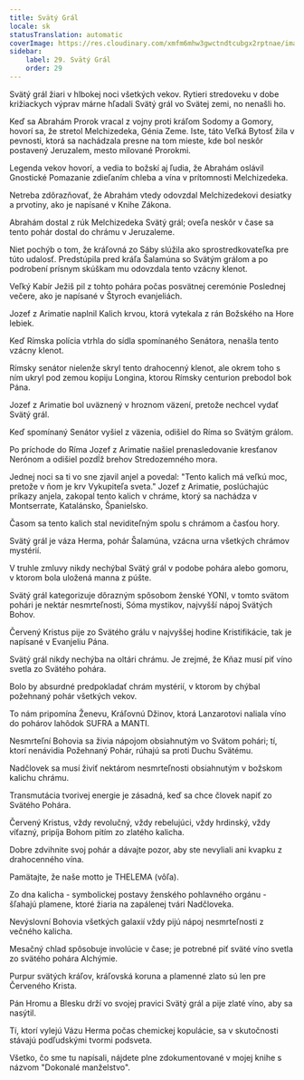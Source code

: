 ```yaml
---
title: Svätý Grál
locale: sk
statusTranslation: automatic
coverImage: https://res.cloudinary.com/xmfm6mhw3gwctndtcubgx2rptnae/image/upload/v1741354419/small_cover_la_gran_rebelion_28716e29d2.webp
sidebar:
    label: 29. Svätý Grál
    order: 29
---
```

Svätý grál žiari v hlbokej noci všetkých vekov. Rytieri stredoveku v dobe križiackych výprav márne hľadali Svätý grál vo Svätej zemi, no nenašli ho.

Keď sa Abrahám Prorok vracal z vojny proti kráľom Sodomy a Gomory, hovorí sa, že stretol Melchizedeka, Génia Zeme. Iste, táto Veľká Bytosť žila v pevnosti, ktorá sa nachádzala presne na tom mieste, kde bol neskôr postavený Jeruzalem, mesto milované Prorokmi.

Legenda vekov hovorí, a vedia to božskí aj ľudia, že Abrahám oslávil Gnostické Pomazanie zdieľaním chleba a vína v prítomnosti Melchizedeka.

Netreba zdôrazňovať, že Abrahám vtedy odovzdal Melchizedekovi desiatky a prvotiny, ako je napísané v Knihe Zákona.

Abrahám dostal z rúk Melchizedeka Svätý grál; oveľa neskôr v čase sa tento pohár dostal do chrámu v Jeruzaleme.

Niet pochýb o tom, že kráľovná zo Sáby slúžila ako sprostredkovateľka pre túto udalosť. Predstúpila pred kráľa Šalamúna so Svätým grálom a po podrobení prísnym skúškam mu odovzdala tento vzácny klenot.

Veľký Kabír Ježiš pil z tohto pohára počas posvätnej ceremónie Poslednej večere, ako je napísané v Štyroch evanjeliách.

Jozef z Arimatie naplnil Kalich krvou, ktorá vytekala z rán Božského na Hore lebiek.

Keď Rímska polícia vtrhla do sídla spomínaného Senátora, nenašla tento vzácny klenot.

Rímsky senátor nielenže skryl tento drahocenný klenot, ale okrem toho s ním ukryl pod zemou kopiju Longina, ktorou Rímsky centurion prebodol bok Pána.

Jozef z Arimatie bol uväznený v hroznom väzení, pretože nechcel vydať Svätý grál.

Keď spomínaný Senátor vyšiel z väzenia, odišiel do Ríma so Svätým grálom.

Po príchode do Ríma Jozef z Arimatie našiel prenasledovanie kresťanov Nerónom a odišiel pozdĺž brehov Stredozemného mora.

Jednej noci sa ti vo sne zjavil anjel a povedal: "Tento kalich má veľkú moc, pretože v ňom je krv Vykupiteľa sveta." Jozef z Arimatie, poslúchajúc príkazy anjela, zakopal tento kalich v chráme, ktorý sa nachádza v Montserrate, Katalánsko, Španielsko.

Časom sa tento kalich stal neviditeľným spolu s chrámom a časťou hory.

Svätý grál je váza Herma, pohár Šalamúna, vzácna urna všetkých chrámov mystérií.

V truhle zmluvy nikdy nechýbal Svätý grál v podobe pohára alebo gomoru, v ktorom bola uložená manna z púšte.

Svätý grál kategorizuje dôrazným spôsobom ženské YONI, v tomto svätom pohári je nektár nesmrteľnosti, Sóma mystikov, najvyšší nápoj Svätých Bohov.

Červený Kristus pije zo Svätého grálu v najvyššej hodine Kristifikácie, tak je napísané v Evanjeliu Pána.

Svätý grál nikdy nechýba na oltári chrámu. Je zrejmé, že Kňaz musí piť víno svetla zo Svätého pohára.

Bolo by absurdné predpokladať chrám mystérií, v ktorom by chýbal požehnaný pohár všetkých vekov.

To nám pripomína Ženevu, Kráľovnú Džinov, ktorá Lanzarotovi naliala víno do pohárov lahôdok SUFRA a MANTI.

Nesmrteľní Bohovia sa živia nápojom obsiahnutým vo Svätom pohári; tí, ktorí nenávidia Požehnaný Pohár, rúhajú sa proti Duchu Svätému.

Nadčlovek sa musí živiť nektárom nesmrteľnosti obsiahnutým v božskom kalichu chrámu.

Transmutácia tvorivej energie je zásadná, keď sa chce človek napiť zo Svätého Pohára.

Červený Kristus, vždy revolučný, vždy rebelujúci, vždy hrdinský, vždy víťazný, pripíja Bohom pitím zo zlatého kalicha.

Dobre zdvihnite svoj pohár a dávajte pozor, aby ste nevyliali ani kvapku z drahocenného vína.

Pamätajte, že naše motto je THELEMA (vôľa).

Zo dna kalicha - symbolickej postavy ženského pohlavného orgánu - šľahajú plamene, ktoré žiaria na zapálenej tvári Nadčloveka.

Nevýslovní Bohovia všetkých galaxií vždy pijú nápoj nesmrteľnosti z večného kalicha.

Mesačný chlad spôsobuje involúcie v čase; je potrebné piť sväté víno svetla zo svätého pohára Alchýmie.

Purpur svätých kráľov, kráľovská koruna a plamenné zlato sú len pre Červeného Krista.

Pán Hromu a Blesku drží vo svojej pravici Svätý grál a pije zlaté víno, aby sa nasýtil.

Tí, ktorí vylejú Vázu Herma počas chemickej kopulácie, sa v skutočnosti stávajú podľudskými tvormi podsveta.

Všetko, čo sme tu napísali, nájdete plne zdokumentované v mojej knihe s názvom "Dokonalé manželstvo".

